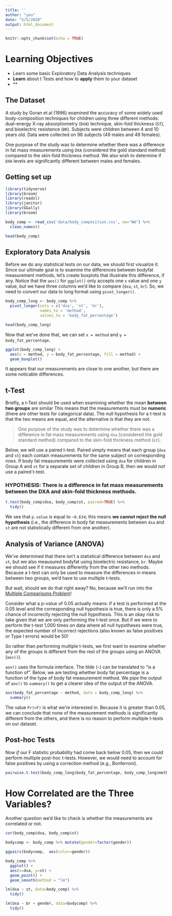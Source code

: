 ```yaml
---
title: ''
author: "you"
date: "5/5/2020"
output: html_document
---
```


```r
knitr::opts_chunk$set(echo = TRUE)
```



# Learning Objectives

- Learn some basic Exploratory Data Analysis techniques
- **Learn** about t Tests and how to **apply** them to your dataset
- **





## The Dataset
A study by Goran et.al (1996) examined the accuracy of some widely used body-composition techniques for children using three different methods: dual-energy X-ray absorptiometry (`DXA`) technique, skin-fold thickness (`ST`), and bioelectric resistance (`BR`). Subjects were children between 4 and 10 years old. Data were collected on 98 subjects (49 males and 49 females). 

One purpose of the study was to determine whether there was a difference in fat mass measurements using `DXA` (considered the gold standard method) compared to the skin-fold thickness method. We also wish to determine if `DXA` levels are significantly different between males and females.



## Getting set up

```r
library(tidyverse)
library(broom)
library(readxl)
library(janitor)
library(GGally)
library(broom)
```


```r
body_comp <- read_csv('data/body_composition.csv', na="NA") %>%
  clean_names()

head(body_comp)
```

## Exploratory Data Analysis

Before we do any statistical tests on our data, we should first visualize it. Since our ultimate goal is to examine the differences between bodyfat measurement methods, let's create boxplots that illustrate this difference, if any. Notice that the `aes()` for `ggplot()` only accepts one `x` value and one `y` value, but we have three columns we'd like to compare (`dxa`, `st`, `br`). So, we  need to convert our data to long format using `pivot_longer()`.

```r
body_comp_long <- body_comp %>%
  pivot_longer(cols = c('dxa', 'st', 'br'),
               names_to = 'method',
               values_to = 'body_fat_percentage')

head(body_comp_long)
```


Now that we've done that, we can set `x = method` and `y = body_fat_percentage`.

```r
ggplot(body_comp_long) +
  aes(x = method, y = body_fat_percentage, fill = method) +
  geom_boxplot()
```

It appears that our measurements are close to one another, but there are some noticable differences.


## t-Test

Briefly, a t-Test should be used when examining whether the mean **between two groups** are similar This means that the measurements must be **numeric** (there are other tests for categorical data). The null hypothesis for a t-test is that the two means are equal, and the alternative is that they are not.


> One purpose of the study was to determine whether there was a difference in fat mass measurements using `dxa` (considered the gold standard method) compared to the skin-fold thickness method (`st`).


Below, we will use a paired t-test. Paired simply means that each group (`dxa` and `st`) each contain measurements for the same subject on corresponding rows. If body fat measurements were collected using `dxa` for children in Group A and `st` for a separate set of children in Group B, then we would *not* use a paired t-test.


### HYPOTHESIS: There is a difference in fat mass measurements between the DXA and skin-fold thickness methods.

```r
t.test(body_comp$dxa, body_comp$st, paired=TRUE) %>%
  tidy()
```

We see that `p.value` is equal to `~0.634`; this means **we cannot reject the null hypothesis** (i.e., the difference in body fat measurements between `dxa` and `st` are not statistically different from one another).



## Analysis of Variance (ANOVA)

We've determined that there isn't a statistical difference between `dxa` and `st`, but we also meausured bodyfat using bioelectric resistance, `br`. Maybe we should see if it measures differently from the other two methods. Because a t-test can only be used to measure the differences in means between two groups, we'd have to use multiple t-tests.

But wait, should we do that right away? No, because we'll run into the [Multiple Comparisons Problem](https://en.wikipedia.org/wiki/Multiple_comparisons_problem)!

Consider what a p-value of 0.05 actually means: if a test is performed at the 0.05 level and the corresponding null hypothesis is true, there is only a 5% chance of incorrectly rejecting the null hypothesis. This is an okay risk to take given that we are only performing the t-test once. But if we were to perform the t-test 1,000 times on data where all null hypotheses were true, the expected number of incorrect rejections (also known as false positives or Type I errors) would be 50!

So rather than performing multiple t-tests, we first want to examine whether any of the groups is different from the rest of the groups using an ANOVA (`aov()`).

`aov()` uses the formula interface. The tilde (`~`) can be translated to "is a function of". Below, we are testing whether body fat percentage is a function of the type of body fat measurement method. We pipe the output of `aov()` to `summary()` to get a clearer idea of the output of the ANOVA.

```r
aov(body_fat_percentage ~ method, data = body_comp_long) %>%
  summary()
```

The value `Pr(>F)` is what we're interested in. Because it is greater than 0.05, we can conclude that none of the measurement methods is significantly different from the others, and there is no reason to perform multiple t-tests on our dataset.


## Post-hoc Tests

Now *if* our F statistic probability had come back below 0.05, then we could perform multiple post-hoc t-tests. However, we would need to account for false positives by using a correction method (e.g., Bonferroni).

```r
pairwise.t.test(body_comp_long$body_fat_percentage, body_comp_long$method, p.adjust = "bonferroni")
```


# How Correlated are the Three Variables?

Another question we'd like to check is whether the measurements are correlated or not. 

```r
cor(body_comp$dxa, body_comp$st)

bodycomp <- body_comp %>% mutate(gender=factor(gender))

ggpairs(bodycomp,  aes(color=gender))  
```

```r
body_comp %>%
  ggplot() +
  aes(x=dxa, y=st) +
  geom_point() +
  geom_smooth(method = "lm")

```

```r
lm(dxa ~ st, data=body_comp) %>%
  tidy()
```

```r
lm(dxa ~ br + gender, data=bodycomp) %>%
  tidy()
```

